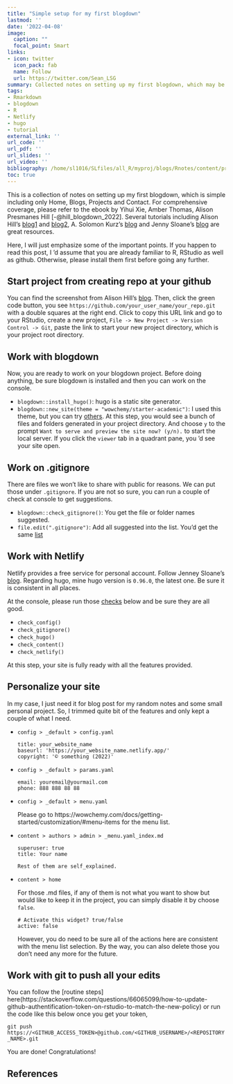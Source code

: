 ```yaml
---
title: "Simple setup for my first blogdown"
lastmod: ''
date: '2022-04-08'
image:
  caption: ""
  focal_point: Smart
links:
- icon: twitter
  icon_pack: fab
  name: Follow
  url: https://twitter.com/Sean_LSG
summary: Collected notes on setting up my first blogdown, which may be helpful for beginners.
tags:
- Rmarkdown
- blogdown
- R
- Netlify
- hugo
- tutorial
external_link: ''
url_code: ''
url_pdf: ''
url_slides: ''
url_video: ''
bibliography: /home/sl1016/SLfiles/all_R/myproj/blogs/Rnotes/content/project/refs.bib
toc: true
---
```


This is a collection of notes on setting up my first blogdown, which is simple including only Home, Blogs, Projects and Contact. For comprehensive coverage, please refer to the ebook by Yihui Xie, Amber Thomas, Alison Presmanes Hill [-@hill_blogdown_2022]. Several tutorials including Alison Hill's [blog1](https://www.apreshill.com/blog/2020-12-blogdown-checks/) and [blog2](https://alison.rbind.io/blog/2020-12-new-year-new-blogdown/), A. Solomon Kurz's [blog](https://solomonkurz.netlify.app/post/2021-05-03-blogdown-updates-prompted-a-website-overhaul-these-are-my-notes/) and Jenny Sloane's [blog](https://jennysloane.netlify.app/blog/blogdown/) are great resources.

Here, I will just emphasize some of the important points. If you happen to read this post, I 'd assume that you are already familiar to R, RStudio as well as github. Otherwise, please install them first before going any further. 

## Start project from creating repo at your github  

You can find the screenshot from Alison Hill's [blog](https://alison.rbind.io/blog/2020-12-new-year-new-blogdown/). Then, click the green code button, you see `https://github.com/your_user_name/your_repo.git` with a double squares at the right end. Click to copy this URL link and go to your RStudio, create a new project, `File -> New Project -> Version Control -> Git`, paste the link to start your new project directory, which is your project root directory.  

## Work with blogdown  

Now, you are ready to work on your blogdown project. Before doing anything, be sure blogdown is installed and then you can work on the console.  

* `blogdown::install_hugo()`: hugo is a static site generator.  
* `blogdown::new_site(theme = "wowchemy/starter-academic")`: I used this theme, but you can try [others](https://hugothemesfree.com/). At this step, you would see a bunch of files and folders generated in your project directory. And choose `y` to the prompt `Want to serve and preview the site now? (y/n).` to start the local server.  If you click the `viewer` tab in a quadrant pane, you 'd see your site open.    

## Work on .gitignore  

There are files we won't like to share with public for reasons. We can put those under `.gitignore`.  If you are not so sure, you can run a couple of check at console to get suggestions.  

* `blogdown::check_gitignore()`: You get the file or folder names suggested.  
* `file.edit(".gitignore")`: Add all suggested into the list. You'd get the same [list](https://solomonkurz.netlify.app/post/2021-05-03-blogdown-updates-prompted-a-website-overhaul-these-are-my-notes/)    

## Work with Netlify  

Netlify provides a free service for personal account. Follow Jenney Sloane's [blog](https://jennysloane.netlify.app/blog/blogdown/). Regarding hugo, mine hugo version is `0.96.0`, the latest one. Be sure it is consistent in all places.  

At the console, please run those [checks](https://www.apreshill.com/blog/2020-12-blogdown-checks/) below and be sure they are all good.  

* `check_config()`  
* `check_gitignore()`  
* `check_hugo()`  
* `check_content()`  
* `check_netlify()`  

At this step, your site is fully ready with all the features provided.  

## Personalize your site  

In my case, I just need it for blog post for my random notes and some small personal project. So, I trimmed quite bit of the features and only kept a couple of what I need.  

* `config > _default > config.yaml`  
  
      title: your_website_name
      baseurl: 'https://your_website_name.netlify.app/'
      copyright: '© something (2022)'  
      
* `config > _default > params.yaml`  

      email: youremail@yourmail.com
      phone: 888 888 88 88   
      
* `config > _default > menu.yaml`  

  Please go to https://wowchemy.com/docs/getting-started/customization/#menu-items for the menu list.   
  
* `content > authors > admin > _menu.yaml_index.md`   

      superuser: true
      title: Your name  
      
      Rest of them are self_explained.   
      
* `content > home`    

  For those .md files, if any of them is not what you want to show but would like to keep it in the project, you can simply disable it by choose `false`.  
  
      # Activate this widget? true/false
      active: false

  However, you do need to be sure all of the actions here are consistent with the menu list selection. By the way, you can also delete those you don't need any more for the future.    
  
## Work with git to push all your edits  

You can follow the [routine steps] here(https://stackoverflow.com/questions/66065099/how-to-update-github-authentification-token-on-rstudio-to-match-the-new-policy) or run the code like this below once you get your token,  

`git push https://<GITHUB_ACCESS_TOKEN>@github.com/<GITHUB_USERNAME>/<REPOSITORY_NAME>.git`   

You are done! Congratulations!

## References